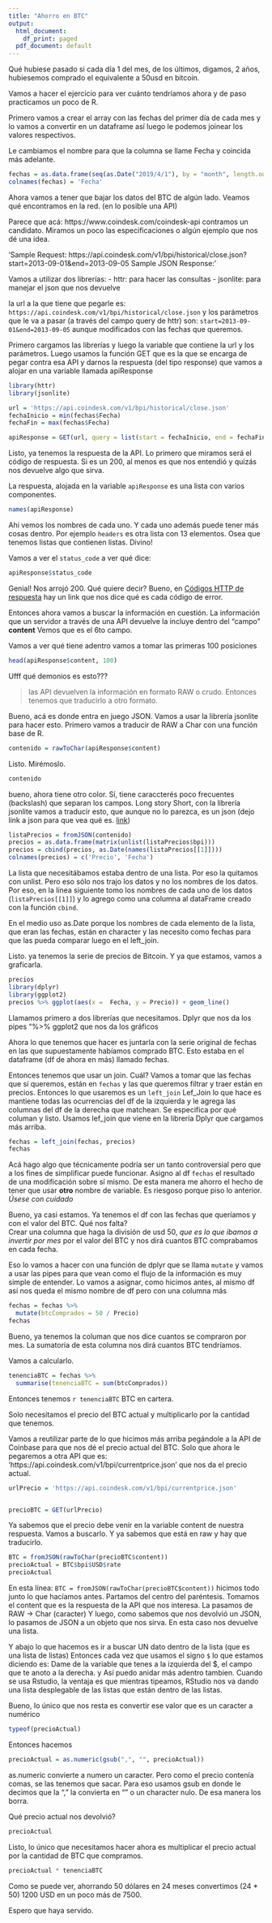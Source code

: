 ```yaml
---
title: "Ahorro en BTC"
output:
  html_document:
    df_print: paged
  pdf_document: default
---
```


Qué hubiese pasado si cada día 1 del mes, de los últimos, digamos, 2 años, hubiesemos comprado el equivalente a 50usd en bitcoin.

Vamos a hacer el ejercicio para ver cuánto tendríamos ahora y de paso practicamos un poco de R.

Primero vamos a crear el array con las fechas del primer día de cada mes y lo vamos a convertir en un dataframe así luego le podemos joinear los valores respectivos.

Le cambiamos el nombre para que la columna se llame Fecha y coincida más adelante.
```r
fechas = as.data.frame(seq(as.Date("2019/4/1"), by = "month", length.out = 24))
colnames(fechas) = 'Fecha'
```
Ahora vamos a tener que bajar los datos del BTC de algún lado.
Veamos qué encontramos en la red. (en lo posible una API)

Parece que acá: https://www.coindesk.com/coindesk-api contramos un candidato.
Miramos un poco las especificaciones o algún ejemplo que nos dé una idea.

'Sample Request: https://api.coindesk.com/v1/bpi/historical/close.json?start=2013-09-01&end=2013-09-05 Sample JSON Response:'

Vamos a utilizar dos librerías:
- httr: para hacer las consultas
- jsonlite: para manejar el json que nos devuelve

la url a la que tiene que pegarle es: `https://api.coindesk.com/v1/bpi/historical/close.json`
y los parámetros que le va a pasar (a través del campo query de httr) son: `start=2013-09-01&end=2013-09-05` aunque modificados con las fechas que queremos.

Primero cargamos las librerías y luego la variable que contiene la url y los parámetros.
Luego usamos la función GET que es la que se encarga de pegar contra esa API y darnos la respuesta (del tipo response) que vamos a alojar en una variable llamada apiResponse

```r
library(httr)
library(jsonlite)

url = 'https://api.coindesk.com/v1/bpi/historical/close.json'
fechaInicio = min(fechas$Fecha)
fechaFin = max(fechas$Fecha)

apiResponse = GET(url, query = list(start = fechaInicio, end = fechaFin))
```

Listo, ya tenemos la respuesta de la API.
Lo primero que miramos será el código de respuesta. Si es un 200, al menos es que nos entendió y quizás nos devuelve algo que sirva.

La respuesta, alojada en la variable `apiResponse` es una lista con varios componentes.

```r
names(apiResponse)
```
Ahi vemos los nombres de cada uno. Y cada uno además puede tener más cosas dentro. Por ejemplo `headers` es otra lista con 13 elementos. 
Osea que tenemos listas que contienen listas. Divino!

Vamos a ver el `status_code` a ver qué dice:

```r
apiResponse$status_code
```
Genial! Nos arrojó 200. Qué quiere decir?
Bueno, en [Códigos HTTP de respuesta](https://restfulapi.net/http-status-codes/) hay un link que nos dice qué es cada código de error.

Entonces ahora vamos a buscar la información en cuestión.
La información que un servidor a través de una API devuelve la incluye dentro del "campo" **content**
Vemos que es el 6to campo.

Vamos a ver qué tiene adentro
vamos a tomar las primeras 100 posiciones

```r
head(apiResponse$content, 100)
```
Ufff qué demonios es esto???

> las API devuelven la información en formato RAW o crudo. Entonces tenemos que traducirlo a otro formato.

Bueno, acá es donde entra en juego JSON. Vamos a usar la librería jsonlite para hacer esto.
Primero vamos a traducir de RAW a Char con una función base de R.

```r
contenido = rawToChar(apiResponse$content)
```

Listo. Mirémoslo. 

```r
contenido
```
bueno, ahora tiene otro color.
Sí, tiene caraccterés poco frecuentes (backslash) que separan los campos. Long story Short, con la librería jsonlite vamos a traducir esto, que aunque no lo parezca, es un json (dejo link a json para que vea qué es. [link](https://www.json.org/json-en.html))

```r
listaPrecios = fromJSON(contenido)
precios = as.data.frame(matrix(unlist(listaPrecios$bpi)))
precios = cbind(precios, as.Date(names(listaPrecios[[1]])))
colnames(precios) = c('Precio', 'Fecha')


```

La lista que necesitábamos estaba dentro de una lista. Por eso la quitamos con unlist. Pero eso sólo nos trajo los datos y no los nombres de los datos. Por eso, en la línea siguiente tomo los nombres de cada uno de los datos (`listaPrecios[[1]]`) y lo agrego como una columna al dataFrame creado con la función `cbind`.

En el medio uso as.Date porque los nombres de cada elemento de la lista, que eran las fechas, están en character y las necesito como fechas para que las pueda comparar luego en el left_join.

Listo. ya tenemos la serie de precios de Bitcoin. Y ya que estamos, vamos a graficarla.

```r
precios
library(dplyr)
library(ggplot2)
precios %>% ggplot(aes(x =  Fecha, y = Precio)) + geom_line()
```
Llamamos primero a dos librerías que necesitamos.
Dplyr que nos da los pipes "%>%
ggplot2 que nos da los gráficos

Ahora lo que tenemos que hacer es juntarla con la serie original de fechas en las que supuestamente habíamos comprado BTC.
Esto estaba en el dataframe (df de ahora en más) llamado fechas.

Entonces tenemos que usar un join. Cuál? Vamos a tomar que las fechas que sí queremos, están en `fechas` y las que queremos filtrar y traer están en precios. Entonces lo que usaremos es un `left_join`
Lef_Join lo que hace es mantiene todas las ocurrencias del df de la izquierda y le agrega las columnas del df de la derecha que matchean.
Se especifica por qué columan y listo.
Usamos lef_join que viene en la librería Dplyr que cargamos más arriba.

```r

fechas = left_join(fechas, precios) 
fechas
```
Acá hago algo que técnicamente podría ser un tanto controversial pero que a los fines de simplificar puede funcionar.
Asigno al df `fechas` el resultado de una modificación sobre sí mismo. De esta manera me ahorro el hecho de tener que usar **otro** nombre de variable. Es riesgoso porque piso lo anterior. *Úsese con cuidado*

Bueno, ya casi estamos.
Ya tenemos el df con las fechas que queríamos y con el valor del BTC.
Qué nos falta?  
Crear una columna que haga la división de usd 50, *que es lo que ibamos a invertir por mes* por el valor del BTC y nos dirá cuantos BTC comprabamos en cada fecha.

Eso lo vamos a hacer con una función de dplyr que se llama `mutate` y vamos a usar las pipes para que vean como el flujo de la información es muy simple de entender.
Lo vamos a asignar, como hicimos antes, al mismo df así nos queda el mismo nombre de df pero con una columna más

```r
fechas = fechas %>% 
  mutate(btcComprados = 50 / Precio)
fechas
```
Bueno, ya tenemos la columan que nos dice cuantos se compraron por mes.
La sumatoria de esta columna nos dirá cuantos BTC tendríamos.

Vamos a calcularlo.

```r

tenenciaBTC = fechas %>% 
  summarise(tenenciaBTC = sum(btcComprados))
```

Entonces tenemos `r tenenciaBTC` BTC en cartera.

Solo necesitamos el precio del BTC actual y multiplicarlo por la cantidad que tenemos.

Vamos a reutilizar parte de lo que hicimos más arriba pegándole a la API de Coinbase para que nos dé el precio actual del BTC.
Solo que ahora le pegaremos a otra API que es: 'https://api.coindesk.com/v1/bpi/currentprice.json' que nos da el precio actual.

```r
urlPrecio = 'https://api.coindesk.com/v1/bpi/currentprice.json'


precioBTC = GET(urlPrecio)
```

Ya sabemos que el precio debe venir en la variable content de nuestra respuesta.
Vamos a buscarlo. Y ya sabemos que está en raw y hay que traducirlo.

```r
BTC = fromJSON(rawToChar(precioBTC$content))
precioActual = BTC$bpi$USD$rate
precioActual
```

En esta línea: `BTC = fromJSON(rawToChar(precioBTC$content))` hicimos todo junto lo que hacíamos antes.
Partamos del centro del paréntesis. 
Tomamos el content que es la respuesta de la API que nos interesa.
La pasamos de RAW -> Char (caracter)
Y luego, como sabemos que nos devolvió un JSON, lo pasamos de JSON a un objeto que nos sirva. En esta caso nos devuelve una lista.

Y abajo lo que hacemos es ir a buscar UN dato dentro de la lista (que es una lista de listas)
Entonces cada vez que usamos el signo `$` lo que estamos diciendo es: Dame de la variable que tenes a la izquierda del $, el campo que te anoto a la derecha. y Así puedo anidar más adentro tambien.
Cuando se usa Rstudio, la ventaja es que mientras tipeamos, RStudio nos va dando una lista desplegable de las listas que están dentro de las listas.

Bueno, lo único que nos resta es convertir ese valor que es un caracter a numérico

```r
typeof(precioActual)
```
Entonces hacemos

```r
precioActual = as.numeric(gsub(",", "", precioActual))
```

as.numeric convierte a numero un caracter. Pero como el precio contenía comas, se las tenemos que sacar. Para eso usamos gsub en donde le decimos que la "," la convierta en "" o un character nulo. De esa manera los borra.

Qué precio actual nos devolvió?

```r
precioActual
```
Listo, lo único que necesitamos hacer ahora es multiplicar el precio actual por la cantidad de BTC que compramos.

```r
precioActual * tenenciaBTC
```

Como se puede ver, ahorrando 50 dólares en 24 meses convertimos (24 * 50) 1200 USD en un poco más de 7500.

Espero que haya servido.

